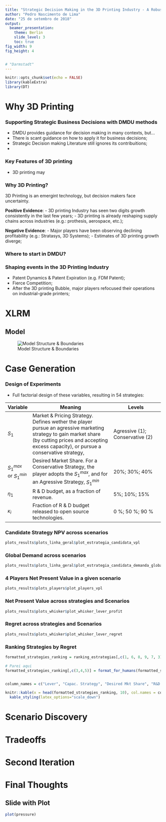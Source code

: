 ```yaml
---
title: "Strategic Decision Making in the 3D Printing Industry - A Robust Decision Making (RDM) analysis"
author: "Pedro Nascimento de Lima"
date: "25 de setembro de 2018"
output: 
  beamer_presentation:
    theme: Berlin 
    slide_level: 3
    toc: true
fig_width: 9 
fig_height: 4 


# "Darmstadt"
---
```


```r
knitr::opts_chunk$set(echo = FALSE)
library(kableExtra)
library(DT)
```

# Why 3D Printing

### Supporting **Strategic Business Decisions** with DMDU methods
- DMDU provides guidance for decision making in many contexts, but...
- There is scant guidance on how to apply it for business decisions;
- Strategic Decision making Literature still ignores its contribuitions;
- 

### Key Features of 3D printing

 - 3D printing may

### Why 3D Printing?

3D Printing is an emergint technology, but decision makers face uncertainty.

**Positive Evidence**:
 - 3D printing Industry has seen two digits growth consistently in the last few years;
 - 3D printing is already reshaping supply chains across industries (e.g.: prothesis, aerospace, etc.);

**Negative Evidence**:
 - Major players have been observing declining profitability (e.g.: Stratasys, 3D Systems);
 - Estimates of 3D printing growth diverge;
 
### Where to start in DMDU?


### Shaping events in the 3D Printing Industry

- Patent Dynamics & Patent Expiration (e.g. FDM Patent);
- Fierce Competition;
- After the 3D printing Bubble, major players refocused their operations on industrial-grade printers;

# XLRM

## Model

![Model Structure & Boundaries](images/model-modules-and-boundaries.png)


# Case Generation

### Design of Experiments

- Full factorial design of these variables, resulting in 54 strategies:

|Variable | Meaning | Levels |
|-----------|---------------------------------------|------------------------|
| $S_1$ | Market & Pricing Strategy. Defines wether the player pursue an agressive marketing strategy to gain market share (by cutting prices and accepting excess capacity), or pursue a conservative strategy, | Agressive (1); Conservative (2)|
| $S_1^{max}$ or $S_1^{min}$ | Desired Market Share. For a Conservative Strategy, the player adopts the $S_1^{max}$, and for an Agressive Strategy, $S_1^{min}$ | 20%; 30%; 40%|
| $\eta_1$ | R & D budget, as a fraction of revenue. | 5%; 10%; 15%|
| $\kappa_i$ | Fraction of R & D budget released to open source technologies. | 0 %; 50 %; 90 % |


### Candidate Strategy NPV across scenarios

```r
plots_results$plots_linha_geral$plot_estrategia_candidata_vpl
```

### Global Demand across scenarios

```r
plots_results$plots_linha_geral$plot_estrategia_candidata_demanda_global
```

### 4 Players Net Present Value in a given scenario

```r
plots_results$plots_players$plot_players_vpl
```


### Net Present Value across strategies and Scenarios

```r
plots_results$plots_whisker$plot_whisker_lever_profit
```

### Regret across strategies and Scenarios

```r
plots_results$plots_whisker$plot_whisker_lever_regret
```

### Ranking Strategies by Regret

```r
formatted_strategies_ranking = ranking_estrategias[,c(1, 6, 8, 9, 7, 3)]

# Parei aqui
formatted_strategies_ranking[,c(3,4,5)] = format_for_humans(formatted_strategies_ranking[,3])


column_names = c("Lever", "Capac. Strategy", "Desired Mkt Share", "R&D Inv.", "Open Source R&D", "Profit Regret 75% percentile")

knitr::kable(x = head(formatted_strategies_ranking, 10), col.names = column_names, digits = 2, format="latex", booktabs=TRUE) %>% 
  kable_styling(latex_options="scale_down")

```


# Scenario Discovery

# Tradeoffs

# Second Iteration

# Final Thoughts

## Slide with Plot

```r
plot(pressure)
```

